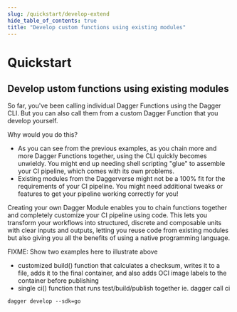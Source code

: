```yaml
---
slug: /quickstart/develop-extend
hide_table_of_contents: true
title: "Develop custom functions using existing modules"
---
```


# Quickstart

## Develop ustom functions using existing modules

So far, you've been calling individual Dagger Functions using the Dagger CLI. But you can also call them from a custom Dagger Function that you develop yourself.

Why would you do this?

- As you can see from the previous examples, as you chain more and more Dagger Functions together, using the CLI quickly becomes unwieldy. You might end up needing shell scripting "glue" to assemble your CI pipeline, which comes with its own problems.
- Existing modules from the Daggerverse might not be a 100% fit for the requirements of your CI pipeline. You might need additional tweaks or features to get your pipeline working correctly for you!

Creating your own Dagger Module enables you to chain functions together and completely customize your CI pipeline using code. This lets you transform your workflows into structured, discrete and composable units with clear inputs and outputs, letting you reuse code from existing modules but also giving you all the benefits of using a native programming language.

FIXME: Show two examples here to illustrate above
- customized build() function that calculates a checksum, writes it to a file, adds it to the final container, and also adds OCI image labels to the container before publishing
- single ci() function that runs test/build/publish together ie. dagger call ci

```shell
dagger develop --sdk=go
```
